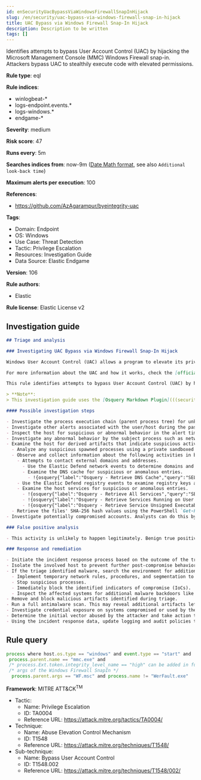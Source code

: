 ```yaml
---
id: enSecurityUacBypassViaWindowsFirewallSnapInHijack
slug: /en/security/uac-bypass-via-windows-firewall-snap-in-hijack
title: UAC Bypass via Windows Firewall Snap-In Hijack
description: Description to be written
tags: []
---
```


<div id="uac-bypass-via-windows-firewall-snap-in-hijack"></div>

Identifies attempts to bypass User Account Control (UAC) by hijacking the Microsoft Management Console (MMC) Windows Firewall snap-in. Attackers bypass UAC to stealthily execute code with elevated permissions.

**Rule type**: eql

**Rule indices**:

* winlogbeat-*
* logs-endpoint.events.*
* logs-windows.*
* endgame-*

**Severity**: medium

**Risk score**: 47

**Runs every**: 5m

**Searches indices from**: now-9m ([Date Math format](((ref))/common-options.html#date-math), see also <DocLink id="enSecurityRulesUiCreate" section="set-the-rules-schedule">`Additional look-back time`</DocLink>)

**Maximum alerts per execution**: 100

**References**:

* https://github.com/AzAgarampur/byeintegrity-uac

**Tags**:

* Domain: Endpoint
* OS: Windows
* Use Case: Threat Detection
* Tactic: Privilege Escalation
* Resources: Investigation Guide
* Data Source: Elastic Endgame

**Version**: 106

**Rule authors**:

* Elastic

**Rule license**: Elastic License v2

## Investigation guide

```markdown
## Triage and analysis

### Investigating UAC Bypass via Windows Firewall Snap-In Hijack

Windows User Account Control (UAC) allows a program to elevate its privileges (tracked as low to high integrity levels) to perform a task under administrator-level permissions, possibly by prompting the user for confirmation. UAC can deny an operation under high-integrity enforcement, or allow the user to perform the action if they are in the local administrators group and enter an administrator password when prompted.

For more information about the UAC and how it works, check the [official Microsoft docs page](https://docs.microsoft.com/en-us/windows/security/identity-protection/user-account-control/how-user-account-control-works).

This rule identifies attempts to bypass User Account Control (UAC) by hijacking the Microsoft Management Console (MMC) Windows Firewall snap-in. Attackers bypass UAC to stealthily execute code with elevated permissions.

> **Note**:
> This investigation guide uses the [Osquery Markdown Plugin](((security-guide))/invest-guide-run-osquery.html) introduced in Elastic Stack version 8.5.0. Older Elastic Stack versions will display unrendered Markdown in this guide.

#### Possible investigation steps

- Investigate the process execution chain (parent process tree) for unknown processes. Examine their executable files for prevalence, whether they are located in expected locations, and if they are signed with valid digital signatures.
- Investigate other alerts associated with the user/host during the past 48 hours.
- Inspect the host for suspicious or abnormal behavior in the alert timeframe.
- Investigate any abnormal behavior by the subject process such as network connections, registry or file modifications, and any spawned child processes.
- Examine the host for derived artifacts that indicate suspicious activities:
  - Analyze any suspicious spawned processes using a private sandboxed analysis system.
  - Observe and collect information about the following activities in both the sandbox and the alert subject host:
    - Attempts to contact external domains and addresses.
      - Use the Elastic Defend network events to determine domains and addresses contacted by the subject process by filtering by the process' `process.entity_id`.
      - Examine the DNS cache for suspicious or anomalous entries.
        - !{osquery{"label":"Osquery - Retrieve DNS Cache","query":"SELECT * FROM dns_cache"}}
    - Use the Elastic Defend registry events to examine registry keys accessed, modified, or created by the related processes in the process tree.
    - Examine the host services for suspicious or anomalous entries.
      - !{osquery{"label":"Osquery - Retrieve All Services","query":"SELECT description, display_name, name, path, pid, service_type, start_type, status, user_account FROM services"}}
      - !{osquery{"label":"Osquery - Retrieve Services Running on User Accounts","query":"SELECT description, display_name, name, path, pid, service_type, start_type, status, user_account FROM services WHERE\nNOT (user_account LIKE '%LocalSystem' OR user_account LIKE '%LocalService' OR user_account LIKE '%NetworkService' OR\nuser_account == null)\n"}}
      - !{osquery{"label":"Osquery - Retrieve Service Unsigned Executables with Virustotal Link","query":"SELECT concat('https://www.virustotal.com/gui/file/', sha1) AS VtLink, name, description, start_type, status, pid,\nservices.path FROM services JOIN authenticode ON services.path = authenticode.path OR services.module_path =\nauthenticode.path JOIN hash ON services.path = hash.path WHERE authenticode.result != 'trusted'\n"}}
  - Retrieve the files' SHA-256 hash values using the PowerShell `Get-FileHash` cmdlet and search for the existence and reputation of the hashes in resources like VirusTotal, Hybrid-Analysis, CISCO Talos, Any.run, etc.
- Investigate potentially compromised accounts. Analysts can do this by searching for login events (for example, 4624) to the target host after the registry modification.

### False positive analysis

- This activity is unlikely to happen legitimately. Benign true positives (B-TPs) can be added as exceptions if necessary.

### Response and remediation

- Initiate the incident response process based on the outcome of the triage.
- Isolate the involved host to prevent further post-compromise behavior.
- If the triage identified malware, search the environment for additional compromised hosts.
  - Implement temporary network rules, procedures, and segmentation to contain the malware.
  - Stop suspicious processes.
  - Immediately block the identified indicators of compromise (IoCs).
  - Inspect the affected systems for additional malware backdoors like reverse shells, reverse proxies, or droppers that attackers could use to reinfect the system.
- Remove and block malicious artifacts identified during triage.
- Run a full antimalware scan. This may reveal additional artifacts left in the system, persistence mechanisms, and malware components.
- Investigate credential exposure on systems compromised or used by the attacker to ensure all compromised accounts are identified. Reset passwords for these accounts and other potentially compromised credentials, such as email, business systems, and web services.
- Determine the initial vector abused by the attacker and take action to prevent reinfection through the same vector.
- Using the incident response data, update logging and audit policies to improve the mean time to detect (MTTD) and the mean time to respond (MTTR).
```

## Rule query

```js
process where host.os.type == "windows" and event.type == "start" and
 process.parent.name == "mmc.exe" and
 /* process.Ext.token.integrity_level_name == "high" can be added in future for tuning */
 /* args of the Windows Firewall SnapIn */
  process.parent.args == "WF.msc" and process.name != "WerFault.exe"

```

**Framework**: MITRE ATT&CK<sup>TM</sup>

* Tactic:
    * Name: Privilege Escalation
    * ID: TA0004
    * Reference URL: https://attack.mitre.org/tactics/TA0004/
* Technique:
    * Name: Abuse Elevation Control Mechanism
    * ID: T1548
    * Reference URL: https://attack.mitre.org/techniques/T1548/
* Sub-technique:
    * Name: Bypass User Account Control
    * ID: T1548.002
    * Reference URL: https://attack.mitre.org/techniques/T1548/002/

